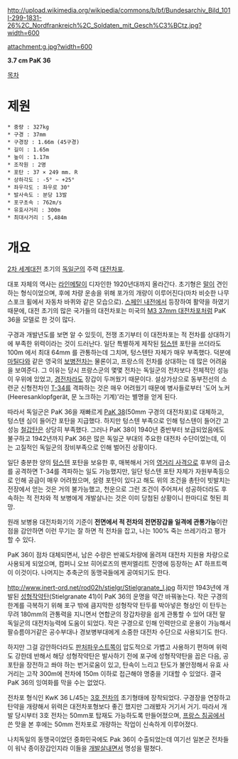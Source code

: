 http://upload.wikimedia.org/wikipedia/commons/b/bf/Bundesarchiv_Bild_101I-299-1831-26%2C_Nordfrankreich%2C_Soldaten_mit_Gesch%C3%BCtz.jpg?width=600

attachment:g.jpg?width=600

'''3.7 cm PaK 36'''

[[목차]]
= 제원 =
 * 중량 : 327kg
 * 구경 : 37mm
 * 구경장 : 1.66m (45구경)
 * 길이 : 1.65m
 * 높이 : 1.17m
 * 조작원 : 2명
 * 포탄 : 37 × 249 mm. R
 * 상하각도 : -5° ~ +25°
 * 좌우각도 : 좌우로 30°
 * 발사속도 : 분당 13발
 * 포구초속 : 762m/s
 * 유효사거리 : 300m
 * 최대사거리 : 5,484m
= 개요 =
[[2차 세계대전]] 초기의 [[독일군]]의 주력 [[대전차포]].

대포 자체의 역사는 [[라인메탈]]이 디자인한 1920년대까지 올라간다. 초기형은 [[말]]이 견인하는 형식이었으며, 후에 차량 운송을 위해 포가의 개량이 이루어진다(마차 비슷한 나무 스포크 휠에서 자동차 바퀴와 같은 모습으로). [[스페인 내전]]에서 등장하여 활약을 하였기 때문에, 대전 초기의 많은 국가들의 대전차포는 미국의 [[M3 37mm 대전차포]]처럼 PaK 36을 모델로 한 것이 많다.

구경과 개발년도를 보면 알 수 있듯이, 전쟁 초기부터 이 대전차포는 적 전차를 상대하기에 부족한 위력이라는 것이 드러난다. 일단 특별하게 제작된 [[텅스텐]] 포탄을 쓰더라도 100m 에서 최대 64mm 를 관통하는데 그치며, 텅스텐탄 자체가 매우 부족했다. 덕분에 [[마틸다 전차|마틸다]]와 같은 영국의 [[보병전차]]는 물론이고, 프랑스의 전차를 상대하는 데 많은 어려움을 보여준다. 그 이유는 당시 프랑스군의 몇몇 전차는 독일군의 전차보다 전체적인 성능이 우위에 있었고, [[경전차]]라도 장갑이 두꺼웠기 때문이다. 설상가상으로 동부전선의 소련군 신형전차인 [[T-34]]를 격파하는 것은 매우 어려웠기 때문에 병사들로부터 '도어 노커(Heeresanklopfgerät, 문 노크하는 기계)'라는 별명을 얻게 된다.

따라서 독일군은 PaK 36을 재빠르게 [[PaK 38]](50mm 구경의 대전차포)로 대체하고, 텅스텐 심이 들어간 포탄을 지급했다. 하지만 텅스텐 부족으로 인해 텅스텐이 들어간 고성능 [[철갑탄]]은 상당히 부족했다. 그러나 PaK 38이 1940년 중반부터 보급되었음에도 불구하고 1942년까지 PaK 36은 많은 독일군 부대의 주요한 대전차 수단이었는데, 이는 고질적인 독일군의 장비부족으로 인해 벌어진 상황이다. 

일단 충분한 양의 [[텅스텐]] 포탄을 보유한 후, 매복해서 거의 [[영거리 사격]]으로 후부의 급소를 공격하면 T-34를 격파하는 일도 가능했지만, 일단 텅스텐 포탄 자체가 자원부족등으로 인해 공급이 매우 어려웠으며, 설령 포탄이 있다고 해도 위의 조건을 총탄이 빗발치는 전장에서 얻는 것은 거의 불가능했고, 천운으로 그런 조건이 주어져서 성공하더라도 후속하는 적 전차와 적 보병에게 개발살나는 것은 이미 당첨된 상황이니 한마디로 헛된 희망. 

원래 보병용 대전차화기의 기준이 '''전면에서 적 전차의 전면장갑을 일격에 관통가능'''이란 점을 감안하면 이런 무기는 잘 하면 적 전차을 잡고, 나는 100% 죽는 쓰레기라고 평가할 수 있다.

PaK 36이 점차 대체되면서, 남은 수량은 반궤도차량에 올려져 대전차 지원용 차량으로 사용되게 되었으며, 컴퍼니 오브 히어로즈의 팬저엘리트 진영에 등장하는 AT 하프트랙이 이것이다. 나머지는 추축군의 동맹국들에게 공여되기도 한다.

http://www.inert-ord.net/rod02h/stielgr/Stielgranate_l.jpg
하지만 1943년에 개발된 [[성형작약]]탄(Stielgranate 41)이 PaK 36의 운명을 약간 바꿔놓는다. 작은 구경의 한계를 극복하기 위해 포구 밖에 큼지막한 성형작약 탄두를 박아넣은 형상인 이 탄두는 무려 180mm의 관통력을 지니면서 연합군의 장갑차량을 쉽게 관통할 수 있어 대전 말 독일군의 대전차능력에 도움이 되었다. 작은 구경으로 인해 인력만으로 운용이 가능해서 팔슈름야거같은 공수부대나 경보병부대에게 소중한 대전차 수단으로 사용되기도 한다.

하지만 그걸 감안하더라도 [[판처파우스트]]쪽이 압도적으로 가볍고 사용하기 편하며 위력도 강한데 반해서 해당 성형작약탄은 발사하기 전에 포구에 성형작약탄을 꼽은 다음, 공포탄을 장전하고 쏴야 하는 번거로움이 있고, 탄속이 느리고 탄도가 불안정해서 유효 사거리는 고작 300m에 전차에 150m 이하로 접근해야 명중을 기대할 수 있었다. 결국 PaK 36의 잉여화를 막을 수는 없었다.

전차포 형식인 KwK 36 L/45는 [[3호 전차]]의 초기형태에 장착되었다. 구경장을 연장하고 탄약을 개량해서 위력은 대전차포형보다 좋긴 했지만 그래봤자 거기서 거기. 따라서 개발 당시부터 3호 전차는 50mm포 탑재도 가능하도록 만들어졌으며, [[프랑스 침공]]에서 쓴 맛을 본 후에는 50mm 전차포로 개량하는 작업이 신속하게 이루어졌다. 


나치독일의 동맹국이었던 중화민국에도 Pak 36이 수출되었는데 여기선 일본군 전차들이 워낙 종이장갑인지라 이들을 [[개발살]]내면서 명성을 떨쳤다.

